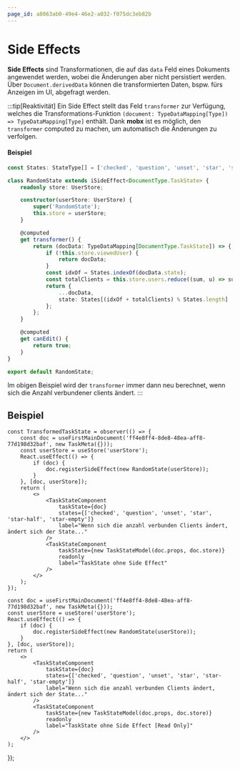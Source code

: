 ```yaml
---
page_id: a8063ab0-49e4-46e2-a032-f075dc3eb82b
---
```



# Side Effects

**Side Effects** sind Transformationen, die auf das `data` Feld eines Dokuments angewendet werden, wobei die Änderungen aber nicht persistiert werden. Über `Document.derivedData` können die transformierten Daten, bspw. fürs Anzeigen im UI, abgefragt werden.

:::tip[Reaktivität] Ein Side Effect stellt das Feld `transformer` zur Verfügung, welches die Transformations-Funktion `(document: TypeDataMapping[Type]) => TypeDataMapping[Type]` enthält. Dank **mobx** ist es möglich, den `transformer` computed zu machen, um automatisch die Änderungen zu verfolgen.

#### Beispiel

```typescript title="RandomState.ts"
const States: StateType[] = ['checked', 'question', 'unset', 'star', 'star-half', 'star-empty'] as const;

class RandomState extends iSideEffect<DocumentType.TaskState> {
    readonly store: UserStore;

    constructor(userStore: UserStore) {
        super('RandomState');
        this.store = userStore;
    }

    @computed
    get transformer() {
        return (docData: TypeDataMapping[DocumentType.TaskState]) => {
            if (!this.store.viewedUser) {
                return docData;
            }
            const idxOf = States.indexOf(docData.state);
            const totalClients = this.store.users.reduce((sum, u) => sum + u.connectedClients, 0);
            return {
                ...docData,
                state: States[(idxOf + totalClients) % States.length]
            };
        };
    }

    @computed
    get canEdit() {
        return true;
    }
}

export default RandomState;
```

Im obigen Beispiel wird der `transformer` immer dann neu berechnet, wenn sich die Anzahl verbundener clients ändert. :::

## Beispiel

```tsx
const TransformedTaskState = observer(() => {
    const doc = useFirstMainDocument('ff4e8ff4-8de8-48ea-aff8-77d198d32baf', new TaskMeta({}));
    const userStore = useStore('userStore');
    React.useEffect(() => {
        if (doc) {
            doc.registerSideEffect(new RandomState(userStore));
        }
    }, [doc, userStore]);
    return (
        <>
            <TaskStateComponent
                taskState={doc}
                states={['checked', 'question', 'unset', 'star', 'star-half', 'star-empty']}
                label="Wenn sich die anzahl verbunden Clients ändert, ändert sich der State..."
            />
            <TaskStateComponent
                taskState={new TaskStateModel(doc.props, doc.store)}
                readonly
                label="TaskState ohne Side Effect"
            />
        </>
    );
});
```

    const doc = useFirstMainDocument('ff4e8ff4-8de8-48ea-aff8-77d198d32baf', new TaskMeta({}));
    const userStore = useStore('userStore');
    React.useEffect(() => {
        if (doc) {
            doc.registerSideEffect(new RandomState(userStore));
        }
    }, [doc, userStore]);
    return (
        <>
            <TaskStateComponent
                taskState={doc}
                states={['checked', 'question', 'unset', 'star', 'star-half', 'star-empty']}
                label="Wenn sich die anzahl verbunden Clients ändert, ändert sich der State..."
            />
            <TaskStateComponent
                taskState={new TaskStateModel(doc.props, doc.store)}
                readonly
                label="TaskState ohne Side Effect [Read Only]"
            />
        </>
    );
});

<BrowserWindow>
    <TransformedTaskState />
</BrowserWindow>
